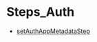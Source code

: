 
# Steps\_Auth

- [setAuthAppMetadataStep](../Steps_Auth/functions/core_flows.Auth.Steps_Auth.setAuthAppMetadataStep/page.mdx)
